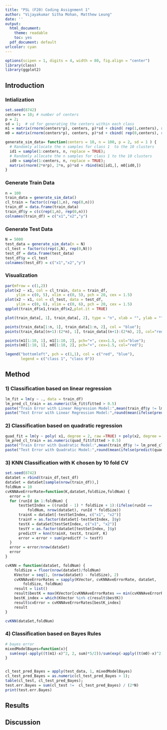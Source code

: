 ```yaml
---
title: "PSL (F20) Coding Assignment 1"
author: "Vijayakumar Sitha Mohan, Matthew Leung"
date: ''
output:
  html_document: 
    theme: readable
    toc: yes
  pdf_document: default
urlcolor: cyan
---
```



```r
options(scipen = 1, digits = 4, width = 80, fig.align = "center")
library(class)
library(ggplot2)
```

## Introduction


### Intialization

```r
set.seed(8742)
centers = 10; # number of centers
p = 2;      
sd = 1;  # sd for generating the centers within each class
m1 = matrix(rnorm(centers*p), centers, p)*sd + cbind( rep(1,centers), rep(0,centers));
m0 = matrix(rnorm(centers*p), centers, p)*sd + cbind( rep(0,centers), rep(1,centers));

```

```r
generate_sim_data= function(centers = 10, n = 100, p = 2, sd = 1 ) {
  # Randomly allocate the n samples for class 1  to the 10 clusters
  id1 = sample(1:centers, n, replace = TRUE);
  # Randomly allocate the n samples for class 1 to the 10 clusters
  id0 = sample(1:centers, n, replace = TRUE);  
  matrix(rnorm(2*n*p), 2*n, p)*sd + rbind(m1[id1,], m0[id0,])
}
```

### Generate Train Data
```r
n = 100
train_data = generate_sim_data()
cl_train = factor(c(rep(1,n), rep(0,n)))
train_df = data.frame(train_data)
train_df$y = c(c(rep(1,n), rep(0,n)))
colnames(train_df) = c("x1","x2","y")
```

### Generate Test Data
```r
N = 5000
test_data = generate_sim_data(n = N)
cl_test = factor(c(rep(1,N), rep(0,N)))
test_df = data.frame(test_data)
test_df$y = cl_test
colnames(test_df) = c("x1","x2","y")
```

### Visualization

```r
par(mfrow = c(1,2))
plot(x2 ~ x1, col = cl_train, data = train_df,
     ylim = c(0, 5), xlim = c(0, 5), pch = 20, cex = 1.5)
plot(x2 ~ x1, col = cl_test, data = test_df,
     ylim = c(0, 6), xlim = c(0, 6), pch = 20, cex = 1.5)
qqplot(train_df$x1,train_df$x2,plot.it = TRUE)
```

```r
plot(train_data[, 1], train_data[, 2], type = "n", xlab = "", ylab = "")

points(train_data[1:n, 1], train_data[1:n, 2], col = "blue");
points(train_data[(n+1):(2*n), 1], train_data[(n+1):(2*n), 2], col="red"); 

points(m1[1:10, 1], m1[1:10, 2], pch="+", cex=1.5, col="blue");    
points(m0[1:10, 1], m0[1:10, 2], pch="+", cex=1.5, col="red");   

legend("bottomleft", pch = c(1,1), col = c("red", "blue"), 
       legend = c("class 1", "class 0"))
```


## Method

### 1) Classification based on linear regression

```r
lm_fit = lm(y ~ ., data = train_df)
lm_pred_cl_train = as.numeric(lm_fit$fitted > 0.5)
paste("Train Error with Linear Regression Model:",mean(train_df$y != lm_pred_cl_train))
paste("Test Error with Linear Regression Model:",round(mean(ifelse(predict(lm_fit, newdata = test_df, interval = "prediction") > 0.5, 1, 0) != test_df$y),4))
```


### 2) Classification based on quadratic regression
```r
quad_fit = lm(y ~ poly( x1, degree = 2, raw =TRUE) + poly(x2, degree = 2, raw = TRUE), data = train_df)
lm_pred_cl_train = as.numeric(quad_fit$fitted > 0.5)
paste("Train Error with Quadratic Model:",mean(train_df$y != lm_pred_cl_train))
paste("Test Error with Quadratic Model:",round(mean(ifelse(predict(quad_fit, newdata = test_df, interval = "prediction") > 0.5, 1, 0) != test_df$y),4))
```

### 3) KNN Classification with K chosen by 10 fold CV
```r
set.seed(8742)
dataSet = rbind(train_df,test_df)
dataSet = dataSet[sample(nrow(train_df)),]
foldNum = 10
cvKNNAveErrorRate=function(K,dataSet,foldSize,foldNum) {
  error = 0
  for (runId in 1:foldNum) {
      testSetIndex = ((runId - 1) * foldSize + 1):(ifelse(runId == 
          foldNum, nrow(dataSet), runId * foldSize))
      trainX = dataSet[-testSetIndex, c("x1", "x2")]
      trainY = as.factor(dataSet[-testSetIndex, ]$y)
      testX = dataSet[testSetIndex, c("x1", "x2")]
      testY = as.factor(dataSet[testSetIndex, ]$y)
      predictY = knn(trainX, testX, trainY, K)
      error = error + sum(predictY != testY)
  }
  error = error/nrow(dataSet)
  error
}

cvKNN = function(dataSet, foldNum) {
    foldSize = floor(nrow(dataSet)/foldNum)
    KVector = seq(1, (nrow(dataSet) - foldSize), 2)
    cvKNNAveErrorRates = sapply(KVector, cvKNNAveErrorRate, dataSet, 
        foldSize, foldNum)
    result = list()
    result$bestK = max(KVector[cvKNNAveErrorRates == min(cvKNNAveErrorRates)])
    bestK_index = which(KVector %in% c(result$bestK))
    result$cvError = cvKNNAveErrorRates[bestK_index]
    result
}

cvKNN(dataSet,foldNum)

```

### 4) Classification based on Bayes Rules

```r
# bayes error
mixedModelBayes=function(x){
  sum(exp(-apply((t(m1)-x)^2, 2, sum)*5/2))/sum(exp(-apply((t(m0)-x)^2, 2, sum)*5/2))
}


cl_test_pred_Bayes = apply(test_data, 1, mixedModelBayes)
cl_test_pred_Bayes = as.numeric(cl_test_pred_Bayes > 1);
table(cl_test, cl_test_pred_Bayes); 
test.err.Bayes = sum(cl_test !=  cl_test_pred_Bayes) / (2*N)
print(test.err.Bayes)
```


## Results

## Discussion



